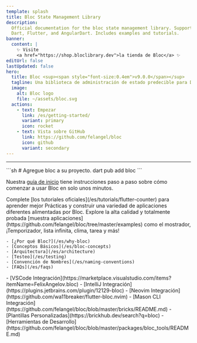 ```yaml
---
template: splash
title: Bloc State Management Library
description:
  Official documentation for the bloc state management library. Support for
  Dart, Flutter, and AngularDart. Includes examples and tutorials.
banner:
  content: |
    ✨ Visite
    <a href="https://shop.bloclibrary.dev">la tienda de Bloc</a> ✨
editUrl: false
lastUpdated: false
hero:
  title: Bloc <sup><span style="font-size:0.4em">v9.0.0</span></sup>
  tagline: Una biblioteca de administración de estado predecible para Dart.
  image:
    alt: Bloc logo
    file: ~/assets/bloc.svg
  actions:
    - text: Empezar
      link: /es/getting-started/
      variant: primary
      icon: rocket
    - text: Vista sobre GitHub
      link: https://github.com/felangel/bloc
      icon: github
      variant: secondary
---
```



<SponsorsGrid
	sponsoredBy="Patrocinado con 💖 por"
	becomeASponsor="Convertirse en patrocinador"
/>

<hr />

<CardGrid>

<SplitCard title="Empezar" icon="rocket">
	```sh
	# Agregue bloc a su proyecto.
	dart pub add bloc
	```

Nuestra [guía de inicio](/es/getting-started) tiene instrucciones paso a paso
sobre cómo comenzar a usar Bloc en solo unos minutos.

</SplitCard>

<Card title="Hacer una visita guiada" icon="star">
	Complete [los tutoriales oficiales](/es/tutorials/flutter-counter) para
	aprender mejor Prácticas y construir una variedad de aplicaciones diferentes
	alimentadas por Bloc.
</Card>

<Card title="Construir con Bloc" icon="laptop">
	Explore la alta calidad y totalmente probada [muestra
	aplicaciones](https://github.com/felangel/bloc/tree/master/examples) como el
	mostrador, ¡Temporizador, lista infinita, clima, tarea y más!
</Card>

<ListCard title="Aprender" icon="open-book">

    - [¿Por qué Bloc?](/es/why-bloc)
    - [Conceptos Básicos](/es/bloc-concepts)
    - [Arquitectura](/es/architecture)
    - [Testeo](/es/testing)
    - [Convención de Nombres](/es/naming-conventions)
    - [FAQs](/es/faqs)

</ListCard>

  <ListCard title="Integraciones" icon="puzzle">
    - [VSCode Integración](https://marketplace.visualstudio.com/items?itemName=FelixAngelov.bloc)
    - [IntelliJ Integración](https://plugins.jetbrains.com/plugin/12129-bloc)
    - [Neovim Integración](https://github.com/wa11breaker/flutter-bloc.nvim)
    - [Mason CLI Integración](https://github.com/felangel/bloc/blob/master/bricks/README.md)
    - [Plantillas Personalizadas](https://brickhub.dev/search?q=bloc)
    - [Herramientas de Desarrollo](https://github.com/felangel/bloc/blob/master/packages/bloc_tools/README.md)
  </ListCard>
</CardGrid>

<Discord joinDiscord="Únete a nosotros en Discord" />
